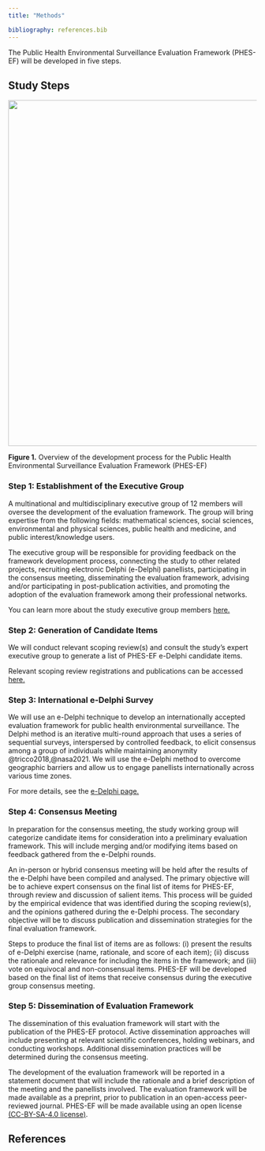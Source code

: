 ```yaml
---
title: "Methods"

bibliography: references.bib
---
```


The Public Health Environmental Surveillance Evaluation Framework (PHES-EF) will be developed in five steps.

## Study Steps

![](images/dev_process.svg){fig-align="center" width="700"}

[**Figure 1.** Overview of the development process for the Public Health Environmental Surveillance Evaluation Framework (PHES-EF)]{.caption}

### Step 1: Establishment of the Executive Group

A multinational and multidisciplinary executive group of 12 members will oversee the development of the evaluation framework. The group will bring expertise from the following fields: mathematical sciences, social sciences, environmental and physical sciences, public health and medicine, and public interest/knowledge users.

The executive group will be responsible for providing feedback on the framework development process, connecting the study to other related projects, recruiting electronic Delphi (e-Delphi) panellists, participating in the consensus meeting, disseminating the evaluation framework, advising and/or participating in post-publication activities, and promoting the adoption of the evaluation framework among their professional networks.

You can learn more about the study executive group members [here.](team.qmd)

### Step 2: Generation of Candidate Items

We will conduct relevant scoping review(s) and consult the study's expert executive group to generate a list of PHES-EF e-Delphi candidate items.

Relevant scoping review registrations and publications can be accessed [here.](documents.qmd)

### Step 3: International e-Delphi Survey

We will use an e-Delphi technique to develop an internationally accepted evaluation framework for public health environmental surveillance. The Delphi method is an iterative multi-round approach that uses a series of sequential surveys, interspersed by controlled feedback, to elicit consensus among a group of individuals while maintaining anonymity @tricco2018,@nasa2021. We will use the e-Delphi method to overcome geographic barriers and allow us to engage panellists internationally across various time zones.

For more details, see the [e-Delphi page.](delphi.qmd)

### Step 4: Consensus Meeting

In preparation for the consensus meeting, the study working group will categorize candidate items for consideration into a preliminary evaluation framework. This will include merging and/or modifying items based on feedback gathered from the e-Delphi rounds.

An in-person or hybrid consensus meeting will be held after the results of the e-Delphi have been compiled and analysed. The primary objective will be to achieve expert consensus on the final list of items for PHES-EF, through review and discussion of salient items. This process will be guided by the empirical evidence that was identified during the scoping review(s), and the opinions gathered during the e-Delphi process. The secondary objective will be to discuss publication and dissemination strategies for the final evaluation framework.

Steps to produce the final list of items are as follows: (i) present the results of e-Delphi exercise (name, rationale, and score of each item); (ii) discuss the rationale and relevance for including the items in the framework; and (iii) vote on equivocal and non-consensual items. PHES-EF will be developed based on the final list of items that receive consensus during the executive group consensus meeting.

### Step 5: Dissemination of Evaluation Framework

The dissemination of this evaluation framework will start with the publication of the PHES-EF protocol. Active dissemination approaches will include presenting at relevant scientific conferences, holding webinars, and conducting workshops. Additional dissemination practices will be determined during the consensus meeting.

The development of the evaluation framework will be reported in a statement document that will include the rationale and a brief description of the meeting and the panellists involved. The evaluation framework will be made available as a preprint, prior to publication in an open-access peer-reviewed journal. PHES-EF will be made available using an open license [(CC-BY-SA-4.0 license)](https://creativecommons.org/licenses/by-sa/4.0/).

## References

::: {#refs}
:::

